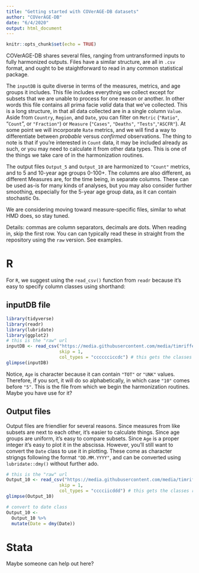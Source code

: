 ```yaml
---
title: "Getting started with COVerAGE-DB datasets"
author: "COVerAGE-DB"
date: "6/4/2020"
output: html_document
---
```


```r
knitr::opts_chunk$set(echo = TRUE)
```

COVerAGE-DB shares several files, ranging from untransformed inputs to fully harmonized outputs. Files have a similar structure, are all in `.csv` format, and ought to be staightforward to read in any common statistical package.

The `inputDB` is quite diverse in terms of the measures, metrics, and age groups it includes. This file includes everythnig we collect except for subsets that we are unable to process for one reason or another. In other words this file contains all prima facie *valid* data that we've collected. This is a long structure, in that all data collected are in a single column `Value`. Aside from `Country`, `Region`, and `Date`, you can filter on `Metric` (`"Ratio"`, "`Count`", or `"Fraction"`) or `Measure` (`"Cases"`, `"Deaths"`, `"Tests"`,`"ASCFR"`). At some point we will incorporate `Rate` metrics, and we will find a way to differentiate between *probable* versus *confirmed* observations. The thing to note is that if you're interested in `Count` data, it may be included already as such, or you may need to calculate it from other data types. This is one of the things we take care of in the harmonization routines.

The output files `Output_5` and `Output_10` are harmonized to `"Count"` metrics, and to 5 and 10-year age groups 0-100+. The columns are also different, as different Measures are, for the time being, in separate columns. These can be used as-is for many kinds of analyses, but you may also consider further smoothing, especially for the 5-year age group data, as it can contain stochastic 0s.

We are considering moving toward measure-specific files, similar to what HMD does, so stay tuned.

Details: commas are column separators, decimals are dots. When reading in, skip the first row. You can can typically read these in straight from the repository using the `raw` version. See examples.

# R
For `R`, we suggest using the `read_csv()` function from `readr` because it's easy to specify column classes using shorthand:

## inputDB file
```r
library(tidyverse)
library(readr)
library(lubridate)
library(ggplot2)
# this is the "raw" url
inputDB <- read_csv("https://media.githubusercontent.com/media/timriffe/covid_age/master/Data/inputDB.csv",
                    skip = 1,
                    col_types = "cccccciccdc") # this gets the classes right
glimpse(inputDB)
```
Notice, `Age` is character because it can contain `"TOT"` or `"UNK"` values. Therefore, if you sort, it will do so alphabetically, in which case `"10"` comes before `"5"`. This is the file from which we begin the harmonization routines. Maybe you have use for it?

## Output files

Output files are friendlier for several reasons. Since measures from like subsets are next to each other, it's easier to calculate things. Since age groups are uniform, it's easy to compare subsets. Since `Age` is a proper integer it's easy to plot it in the abscissa. However, you'll still want to convert the `Date` class to use it in plotting. These come as character strigngs following the format `"DD.MM.YYYY"`, and can be converted using `lubridate::dmy()` without further ado.
```r
# this is the "raw" url
Output_10 <- read_csv("https://media.githubusercontent.com/media/timriffe/covid_age/master/Data/Output_10.csv",
                    skip = 1,
                    col_types = "cccciicddd") # this gets the classes right
glimpse(Output_10)

# convert to date class
Output_10 <- 
  Output_10 %>% 
  mutate(Date = dmy(Date))
```

# Stata
Maybe someone can help out here?
